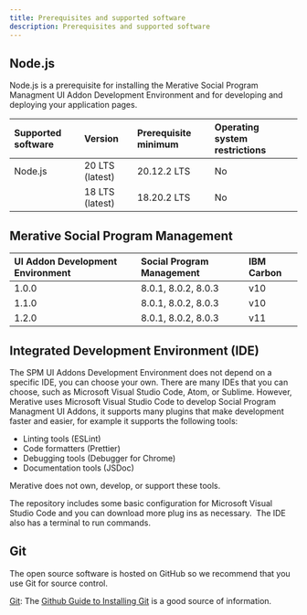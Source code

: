 ```yaml
---
title: Prerequisites and supported software
description: Prerequisites and supported software
---
```


## Node.js

Node.js is a prerequisite for installing the Merative Social Program Managment UI Addon Development Environment and for developing and deploying your application pages.

| Supported software | Version         | Prerequisite minimum | Operating system restrictions |
| :----------------- | :-------------- | :------------------- | :---------------------------- |
| Node.js            | 20 LTS (latest) | 20.12.2 LTS          | No                            |
|                    | 18 LTS (latest) | 18.20.2 LTS          | No                            |

## Merative Social Program Management

| UI Addon Development Environment | Social Program Management | IBM Carbon   |
| :------------------------------- | :------------------------ | :----------- |
| 1.0.0                            | 8.0.1, 8.0.2, 8.0.3       | v10          |
| 1.1.0                            | 8.0.1, 8.0.2, 8.0.3       | v10          |
| 1.2.0                            | 8.0.1, 8.0.2, 8.0.3       | v11          |

## Integrated Development Environment (IDE)

The SPM UI Addons Development Environment does not depend on a specific IDE, you can choose your own. There are many IDEs that you can choose, such as Microsoft Visual Studio Code, Atom, or Sublime.
However, Merative uses Microsoft Visual Studio Code to develop Social Program Managment UI Addons, it supports many plugins that make development faster and easier, for example it supports the following tools:

* Linting tools (ESLint)
* Code formatters (Prettier)
* Debugging tools (Debugger for Chrome)
* Documentation tools (JSDoc)

Merative does not own, develop, or support these tools.

The repository includes some basic configuration for Microsoft Visual Studio Code and you can download more plug ins as necessary.  The IDE also has a terminal to run commands.

## Git

The open source software is hosted on GitHub so we recommend that you use Git for source control.

[Git](http://git-scm.com/): The [Github Guide to
  Installing Git](https://help.github.com/articles/set-up-git/) is a good source of information.
